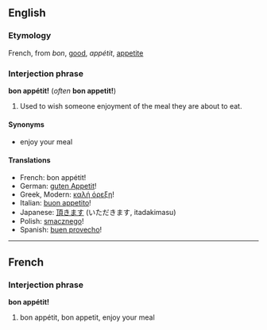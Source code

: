 ==English==
===Etymology===
French, from ''bon'', [[good]], ''appétit'', [[appetite]]

===Interjection phrase===
'''bon appétit!''' (''often'' '''bon appetit!''')

#Used to wish someone enjoyment of the meal they are about to eat.

====Synonyms====
*enjoy your meal

====Translations====
*French: bon appétit!
*German: [[guten Appetit]]!
*Greek, Modern: [[καλή όρεξη]]!
*Italian: [[buon appetito]]!
*Japanese: [[頂きます]] (いただきます, itadakimasu)
*Polish: [[smacznego]]!
*Spanish: [[buen provecho]]!

----

==French==
===Interjection phrase===
'''bon appétit!'''

#bon appétit, bon appetit, enjoy your meal
